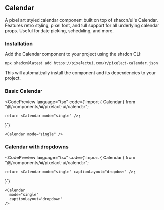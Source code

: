

## Calendar

A pixel art styled calendar component built on top of shadcn/ui's Calendar. Features retro styling, pixel font, and full support for all underlying calendar props. Useful for date picking, scheduling, and more.

### Installation

Add the Calendar component to your project using the shadcn CLI:

```bash
npx shadcn@latest add https://pixelactui.com/r/pixelact-calendar.json
```

This will automatically install the component and its dependencies to your project.

### Basic Calendar

<CodePreview
	language="tsx"
	code={`import { Calendar } from "@/components/ui/pixelact-ui/calendar";

	return <Calendar mode="single" />;
}`}
>
	<Calendar mode="single" />
</CodePreview>

### Calendar with dropdowns

<CodePreview
	language="tsx"
	code={`import { Calendar } from "@/components/ui/pixelact-ui/calendar";

	return <Calendar mode="single" captionLayout="dropdown" />;
}`}
>
	<Calendar
      mode="single"
      captionLayout="dropdown"
    />
</CodePreview>

